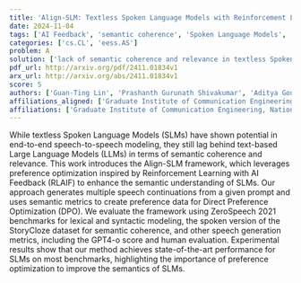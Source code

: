 ```yaml
---
title: 'Align-SLM: Textless Spoken Language Models with Reinforcement Learning from AI Feedback'
date: 2024-11-04
tags: ['AI Feedback', 'semantic coherence', 'Spoken Language Models', 'preference optimization', 'Reinforcement Learning', 'Direct Preference Optimization', 'speech generation metrics']
categories: ['cs.CL', 'eess.AS']
problem: A
solution: ['lack of semantic coherence and relevance in textless Spoken Language Models']
pdf_url: http://arxiv.org/pdf/2411.01834v1
arx_url: http://arxiv.org/abs/2411.01834v1
score: 5
authors: ['Guan-Ting Lin', 'Prashanth Gurunath Shivakumar', 'Aditya Gourav', 'Yile Gu', 'Ankur Gandhe', 'Hung-yi Lee', 'Ivan Bulyko']
affiliations_aligned: ['Graduate Institute of Communication Engineering, National Taiwan University, Taiwan', 'Amazon AGI, USA', 'Amazon AGI, USA', 'Amazon AGI, USA', 'Amazon AGI, USA', 'Graduate Institute of Communication Engineering, National Taiwan University, Taiwan', 'Amazon AGI, USA']
affiliations: ['Graduate Institute of Communication Engineering, National Taiwan University, Taiwan', 'Amazon AGI, USA']
---
```



While textless Spoken Language Models (SLMs) have shown potential in end-to-end speech-to-speech modeling, they still lag behind text-based Large Language Models (LLMs) in terms of semantic coherence and relevance. This work introduces the Align-SLM framework, which leverages preference optimization inspired by Reinforcement Learning with AI Feedback (RLAIF) to enhance the semantic understanding of SLMs. Our approach generates multiple speech continuations from a given prompt and uses semantic metrics to create preference data for Direct Preference Optimization (DPO). We evaluate the framework using ZeroSpeech 2021 benchmarks for lexical and syntactic modeling, the spoken version of the StoryCloze dataset for semantic coherence, and other speech generation metrics, including the GPT4-o score and human evaluation. Experimental results show that our method achieves state-of-the-art performance for SLMs on most benchmarks, highlighting the importance of preference optimization to improve the semantics of SLMs.